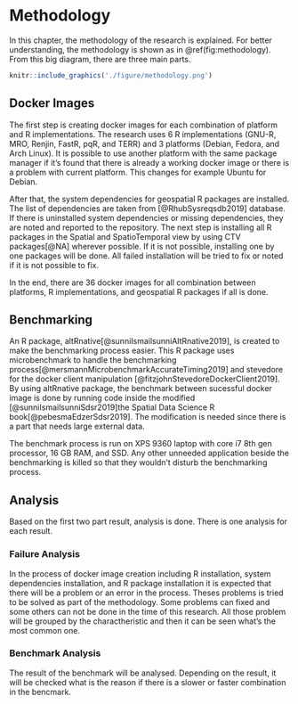 # Methodology {#methodology}

In this chapter, the methodology of the research is explained. For better understanding, the methodology is shown as in \@ref(fig:methodology). From this big diagram, there are three main parts.

```r
knitr::include_graphics('./figure/methodology.png')
```

## Docker Images

The first step is creating docker images for each combination of platform and R implementations. The research uses 6 R implementations (GNU-R, MRO, Renjin, FastR, pqR, and TERR) and 3 platforms (Debian, Fedora, and Arch Linux). It is possible to use another platform with the same package manager if it's found that there is already a working docker image or there is a problem with current platform. This changes for example Ubuntu for Debian.

After that, the system dependencies for geospatial R packages are installed. The list of dependencies are taken from [@RhubSysreqsdb2019] database. If there is uninstalled system dependencies or missing dependencies, they are noted and reported to the repository. The next step is installing all R packages in the Spatial and SpatioTemporal view by using CTV packages[@NA] wherever possible. If it is not possible, installing one by one packages will be done. All failed installation will be tried to fix or noted if it is not possible to fix.

In the end, there are 36 docker images for all combination between platforms, R implementations, and geospatial R packages if all is done.

## Benchmarking

An R package, altRnative[@sunniIsmailsunniAltRnative2019], is created to make the benchmarking process easier. This R package uses microbenchmark to handle the benchmarking process[@mersmannMicrobenchmarkAccurateTiming2019] and stevedore for the docker client manipulation [@fitzjohnStevedoreDockerClient2019]. By using altRnative package, the benchmark between sucessful docker image is done by running code inside the modified [@sunniIsmailsunniSdsr2019]the Spatial Data Science R book[@pebesmaEdzerSdsr2019]. The modification is needed since there is a part that needs large external data.

The benchmark process is run on XPS 9360 laptop with core i7 8th gen processor, 16 GB RAM, and SSD. Any other unneeded application beside the benchmarking is killed so that they wouldn't disturb the benchmarking process.

## Analysis

Based on the first two part result, analysis is done. There is one analysis for each result.

### Failure Analysis

In the process of docker image creation including R installation, system dependencies installation, and R package installation it is expected that there will be a problem or an error in the process. Theses problems is tried to be solved as part of the methodology. Some problems can fixed and some others can not be done in the time of this research. All those problem will be grouped by the charactheristic and then it can be seen what's the most common one.

### Benchmark Analysis

The result of the benchmark will be analysed. Depending on the result, it will be checked what is the reason if there is a slower or faster combination in the bencmark.